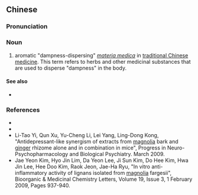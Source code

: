 {{also|化湿药}}
==Chinese==
{{zh-forms|s=化湿药|t2=化溼藥}}

===Pronunciation===
{{zh-pron
|m=huàshīyào
|cat=n
}}

===Noun===
{{zh-noun}}

# aromatic "dampness-dispersing" ''[[w:Materia medica|materia medica]]'' in [[traditional Chinese medicine]]. This term refers to herbs and other medicinal substances that are used to disperse "dampness" in the body.

====See also====
* {{zh-l|藥材|medicinal materials in traditional Chinese medicine}}

===References===
* {{pedialite|化濕藥|lang=zh}}
* {{cite-book
|last=Ou
|first=Ming
|authorlink=
|coauthors=Li Yanwen
|year=1994
|title=The Traditional Chinese Drug and Its Usage
|publisher=Hai Feng Publishing Co.
|location=
|isbn=9622381995
}}
* Li-Tao Yi, Qun Xu, Yu-Cheng Li, Lei Yang, Ling-Dong Kong, "Antidepressant-like synergism of extracts from [[magnolia]] bark and [[ginger]] rhizome alone and in combination in mice", Progress in Neuro-Psychopharmacology and Biological Psychiatry. March 2009.
* Jae Yeon Kim, Hyo Jin Lim, Da Yeon Lee, Ji Sun Kim, Do Hee Kim, Hwa Jin Lee, Hee Doo Kim, Raok Jeon, Jae-Ha Ryu, "In vitro anti-inflammatory activity of lignans isolated from [[magnolia]] fargesii", Bioorganic & Medicinal Chemistry Letters, Volume 19, Issue 3, 1 February 2009, Pages 937-940.
